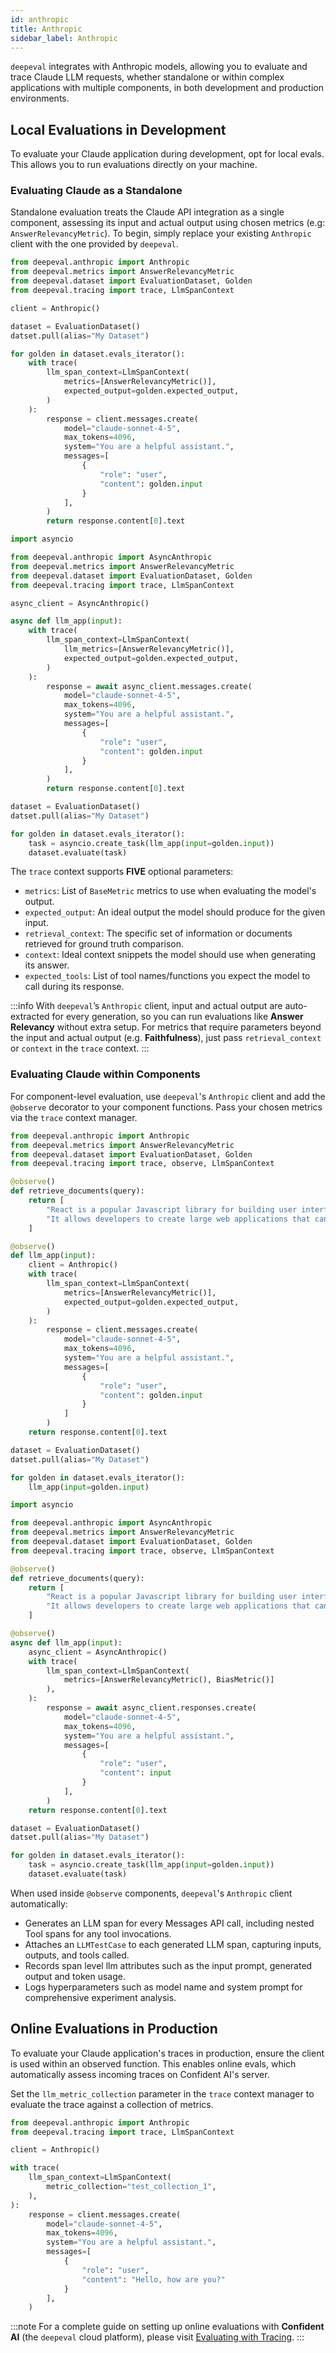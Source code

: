 ```yaml
---
id: anthropic
title: Anthropic
sidebar_label: Anthropic
---
```



`deepeval` integrates with Anthropic models, allowing you to evaluate and trace Claude LLM requests, whether standalone or within complex applications with multiple components, in both development and production environments.

## Local Evaluations in Development

To evaluate your Claude application during development, opt for local evals. This allows you to run evaluations directly on your machine.

### Evaluating Claude as a Standalone

Standalone evaluation treats the Claude API integration as a single component, assessing its input and actual output using chosen metrics (e.g: `AnswerRelevancyMetric`). To begin, simply replace your existing `Anthropic` client with the one provided by `deepeval`.

<Tabs groupId="anthropic">
<TabItem value="messages" label="Messages">

```python title="main.py" showLineNumbers {4,12,13,14,15}
from deepeval.anthropic import Anthropic
from deepeval.metrics import AnswerRelevancyMetric
from deepeval.dataset import EvaluationDataset, Golden
from deepeval.tracing import trace, LlmSpanContext

client = Anthropic()

dataset = EvaluationDataset()
datset.pull(alias="My Dataset")

for golden in dataset.evals_iterator():
    with trace(
        llm_span_context=LlmSpanContext(
            metrics=[AnswerRelevancyMetric()],
            expected_output=golden.expected_output,
        )
    ):
        response = client.messages.create(
            model="claude-sonnet-4-5",
            max_tokens=4096,
            system="You are a helpful assistant.",
            messages=[
                {
                    "role": "user",
                    "content": golden.input
                }
            ],
        )
        return response.content[0].text
```

</TabItem>
<TabItem value="async-messages" label="Async Messages">

```python title="main.py" showLineNumbers {6,11,12,13,14}
import asyncio

from deepeval.anthropic import AsyncAnthropic
from deepeval.metrics import AnswerRelevancyMetric
from deepeval.dataset import EvaluationDataset, Golden
from deepeval.tracing import trace, LlmSpanContext

async_client = AsyncAnthropic()

async def llm_app(input):
    with trace(
        llm_span_context=LlmSpanContext(
            llm_metrics=[AnswerRelevancyMetric()],
            expected_output=golden.expected_output,
        )
    ):
        response = await async_client.messages.create(
            model="claude-sonnet-4-5",
            max_tokens=4096,
            system="You are a helpful assistant.",
            messages=[
                {
                    "role": "user",
                    "content": golden.input
                }
            ],
        )
        return response.content[0].text

dataset = EvaluationDataset()
datset.pull(alias="My Dataset")

for golden in dataset.evals_iterator():
    task = asyncio.create_task(llm_app(input=golden.input))
    dataset.evaluate(task)
```

</TabItem>
</Tabs>

The `trace` context supports **FIVE** optional parameters:

- `metrics`: List of `BaseMetric` metrics to use when evaluating the model's output.
- `expected_output`: An ideal output the model should produce for the given input.
- `retrieval_context`: The specific set of information or documents retrieved for ground truth comparison.
- `context`: Ideal context snippets the model should use when generating its answer.
- `expected_tools`: List of tool names/functions you expect the model to call during its response.

:::info
With `deepeval`’s `Anthropic` client, input and actual output are auto-extracted for every generation, so you can run evaluations like **Answer Relevancy** without extra setup. For metrics that require parameters beyond the input and actual output (e.g. **Faithfulness**), just pass `retrieval_context` or `context` in the `trace` context.
:::

### Evaluating Claude within Components

For component-level evaluation, use `deepeval`'s `Anthropic` client and add the `@observe` decorator to your component functions. Pass your chosen metrics via the `trace` context manager.

<Tabs groupId="anthropic">
<TabItem value="messages" label="Messages">

```python title="main.py" showLineNumbers {4,6,13}
from deepeval.anthropic import Anthropic
from deepeval.metrics import AnswerRelevancyMetric
from deepeval.dataset import EvaluationDataset, Golden
from deepeval.tracing import trace, observe, LlmSpanContext

@observe()
def retrieve_documents(query):
    return [
        "React is a popular Javascript library for building user interfaces.",
        "It allows developers to create large web applications that can update and render efficiently in response to data changes."
    ]

@observe()
def llm_app(input):
    client = Anthropic()
    with trace(
        llm_span_context=LlmSpanContext(
            metrics=[AnswerRelevancyMetric()],
            expected_output=golden.expected_output,
        )
    ):
        response = client.messages.create(
            model="claude-sonnet-4-5",
            max_tokens=4096,
            system="You are a helpful assistant.",
            messages=[
                {
                    "role": "user",
                    "content": golden.input
                }
            ]
        )
    return response.content[0].text

dataset = EvaluationDataset()
datset.pull(alias="My Dataset")

for golden in dataset.evals_iterator():
    llm_app(input=golden.input)
```

</TabItem>
<TabItem value="async-messages" label="Async Messages">

```python title="main.py" showLineNumbers {6,8,15}
import asyncio

from deepeval.anthropic import AsyncAnthropic
from deepeval.metrics import AnswerRelevancyMetric
from deepeval.dataset import EvaluationDataset, Golden
from deepeval.tracing import trace, observe, LlmSpanContext

@observe()
def retrieve_documents(query):
    return [
        "React is a popular Javascript library for building user interfaces.",
        "It allows developers to create large web applications that can update and render efficiently in response to data changes."
    ]

@observe()
async def llm_app(input):
    async_client = AsyncAnthropic()
    with trace(
        llm_span_context=LlmSpanContext(
            metrics=[AnswerRelevancyMetric(), BiasMetric()]
        ),
    ):
        response = await async_client.responses.create(
            model="claude-sonnet-4-5",
            max_tokens=4096,
            system="You are a helpful assistant.",
            messages=[
                {
                    "role": "user",
                    "content": input
                }
            ],
        )
    return response.content[0].text

dataset = EvaluationDataset()
datset.pull(alias="My Dataset")

for golden in dataset.evals_iterator():
    task = asyncio.create_task(llm_app(input=golden.input))
    dataset.evaluate(task)
```

</TabItem>
</Tabs>

When used inside `@observe` components, `deepeval`'s `Anthropic` client automatically:

- Generates an LLM span for every Messages API call, including nested Tool spans for any tool invocations.
- Attaches an `LLMTestCase` to each generated LLM span, capturing inputs, outputs, and tools called.
- Records span level llm attributes such as the input prompt, generated output and token usage.
- Logs hyperparameters such as model name and system prompt for comprehensive experiment analysis.

## Online Evaluations in Production

To evaluate your Claude application's traces in production, ensure the client is used within an observed function. This enables online evals, which automatically assess incoming traces on Confident AI's server.

Set the `llm_metric_collection` parameter in the `trace` context manager to evaluate the trace against a collection of metrics.

```python main.py
from deepeval.anthropic import Anthropic
from deepeval.tracing import trace, LlmSpanContext

client = Anthropic()

with trace(
    llm_span_context=LlmSpanContext(
        metric_collection="test_collection_1",
    ),
):
    response = client.messages.create(
        model="claude-sonnet-4-5",
        max_tokens=4096,
        system="You are a helpful assistant.",
        messages=[
            {
                "role": "user",
                "content": "Hello, how are you?"
            }
        ],
    )
```

:::note
For a complete guide on setting up online evaluations with **Confident AI** (the `deepeval` cloud platform), please visit [Evaluating with Tracing](/docs/evaluation-component-level-llm-evals).
:::
